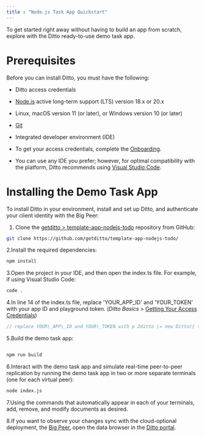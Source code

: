 ```yaml
---
title : "Node.js Task App Quickstart"
---
```


To get started right away without having to build an app from scratch, explore with the Ditto ready-to-use demo task app.

# Prerequisites
Before you can install Ditto, you must have the following:

- Ditto access credentials
- [Node.js](https://nodejs.org/en/ "Node.js") active long-term support (LTS) version 18.x or 20.x
- Linux, macOS version 11 (or later), or Windows version 10 (or later)
- [Git](https://git-scm.com/downloads "Git")
- Integrated developer environment (IDE)

- To get your access credentials, complete the [Onboarding](https://docs.ditto.live/v4-5/onboarding)﻿.
- You can use any IDE you prefer; however, for optimal compatibility with the platform, Ditto recommends using [Visual Studio Code](https://code.visualstudio.com/download "Visual Studio Code").

# Installing the Demo Task App
To install Ditto in your environment, install and set up Ditto, and authenticate your client identity with the Big Peer:

1. Clone the [getditto > template-app-nodejs-todo](https://github.com/getditto/template-app-nodejs-todo/ "getditto > template-app-nodejs-todo") repository from GitHub:


```bash
git clone https://github.com/getditto/template-app-nodejs-todo/
```

2.Install the required dependencies:


```bash
npm install
```
3.Open the project in your IDE, and then open the index.ts file. For example, if using Visual Studio Code:

```bash
code .
```
4.In line 14 of the index.ts file, replace 'YOUR\_APP\_ID' and 'YOUR\_TOKEN' with your app ID and playground token. (*Ditto Basics* \> [Getting Your Access Credentials](/v4-5/onboarding#s1Ovv))

```typescript
// replace YOUR\_APP\_ID and YOUR\_TOKEN with p 2ditto \= new Ditto({ type: 'onlinePlayground', appID: 'YOUR\_APP\_ID', token: 'YOUR\_TOKEN' })
```


5.Build the demo task app:

```bash

npm run build
```
6.Interact with the demo task app and simulate real-time peer-to-peer replication by running the demo task app in two or more separate terminals (one for each virtual peer):

```bash
node index.js
```
7.Using the commands that automatically appear in each of your terminals, add, remove, and modify documents as desired.

8.If you want to observe your changes sync with the cloud-optional deployment, the [Big Peer](https://docs.ditto.live/v4-5/basics#0bpDy), open the data browser in the [Ditto portal](https://portal.ditto.live/ "Ditto portal").
